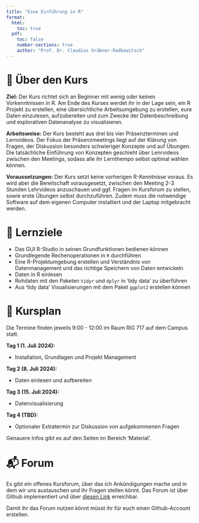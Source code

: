 ```yaml
---
title: "Eine Einführung in R"
format: 
  html:
    toc: true
  pdf: 
    toc: false
    number-sections: true
    author: "Prof. Dr. Claudius Gräbner-Radkowitsch"
---
```



# 📑 Über den Kurs

**Ziel:** 
Der Kurs richtet sich an Beginner mit wenig oder keinen Vorkenntnissen in R. 
Am Ende des Kurses werdet ihr in der Lage sein, ein R Projekt zu erstellen, 
eine übersichtliche Arbeitsumgebung zu erstellen, eure Daten einzulesen, 
aufzubereiten und zum Zwecke der Datenbeschreibung und explorativen 
Datenanalyse zu visualisieren.

**Arbeitsweise:** 
Der Kurs besteht aus drei bis vier Präsenzterminen und Lernvideos. Der Fokus 
der Präsenzmeetings liegt auf der Klärung von Fragen, der Diskussion besonders 
schwieriger Konzepte und auf Übungen. Die  tatsächliche Einführung von Konzepten 
geschieht über Lenrvideos zwischen den Meetings, sodass alle ihr Lernthempo 
selbst optimal wählen können.

**Voraussetzungen:**
Der Kurs setzt keine vorherigen R-Kenntnisse voraus. Es wird aber die 
Bereitschaft vorausgesetzt, zwischen den Meeting 2-3 Stunden Lehrvideos 
anzuschauen und ggf. Fragen im Kursforum zu stellen, sowie erste Übungen selbst
durchzuführen. Zudem muss die notwendige Software auf dem eigenen Computer 
installiert und der Laptop mitgebracht werden.

# 🎯 Lernziele

- Das GUI R-Studio in seinen Grundfunktionen bedienen können
- Grundlegende Rechenoperationen in `R` durchführen
- Eine R-Projektumgebung erstellen und Verständnis von Datenmanagement und das
richtige Speichern von Daten entwickeln
- Daten in R einlesen
- Rohdaten mit den Paketen `tidyr` und `dplyr` in 'tidy data' zu überführen
- Aus 'tidy data' Visualisierungen mit dem Paket `ggplot2` erstellen können

# 📆 Kursplan

Die Termine finden jeweils 9:00 - 12:00 im Raum RIG 717 auf dem Campus statt.

**Tag 1 (1. Juli 2024):** 

- Installation, Grundlagen und Projekt Management 

**Tag 2 (8. Juli 2024):** 

- Daten einlesen und aufbereiten 

**Tag 3 (15. Juli 2024):** 

- Datenvisualisierung 

**Tag 4 (TBD):**

- Optionaler Extratermin zur Diskussion von aufgekommenen Fragen

Genauere Infos gibt es auf den Seiten im Bereich 'Material'.

# 📬 Forum

Es gibt ein offenes Kursforum, über das ich Ankündigungen mache und in dem
wir uns austauschen und ihr Fragen stellen könnt. Das Forum ist über 
Github implementiert und über 
[diesen Link](https://github.com/graebnerc/EinfuehrungR24/discussions) 
erreichbar.

Damit ihr das Forum nutzen könnt müsst ihr für euch einen Github-Account 
erstellen.